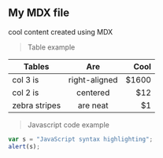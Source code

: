 

## My MDX file

cool content created using MDX

> Table example

| Tables        |      Are      |   Cool |
| ------------- | :-----------: | -----: |
| col 3 is      | right-aligned | \$1600 |
| col 2 is      |   centered    |   \$12 |
| zebra stripes |   are neat    |    \$1 |

> Javascript code example

```javascript
var s = "JavaScript syntax highlighting";
alert(s);
```
